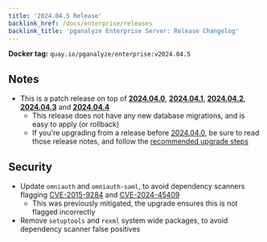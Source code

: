 ```yaml
---
title: '2024.04.5 Release'
backlink_href: /docs/enterprise/releases
backlink_title: 'pganalyze Enterprise Server: Release Changelog'
---
```


**Docker tag:** `quay.io/pganalyze/enterprise:v2024.04.5`

## Notes

- This is a patch release on top of **[2024.04.0](2024-04-0)**, **[2024.04.1](2024-04-1)**, **[2024.04.2](2024-04-2)**, **[2024.04.3](2024-04-3)** and **[2024.04.4](2024-04-4)**
  - This release does not have any new database migrations, and is easy to apply (or rollback)
  - If you're upgrading from a release before [2024.04.0](2024-04-0), be sure to read those release notes,
    and follow the [recommended upgrade steps](/docs/enterprise/upgrade)

## Security

- Update `omniauth` and `omniauth-saml`, to avoid dependency scanners flagging [CVE-2015-9284](https://nvd.nist.gov/vuln/detail/CVE-2015-9284) and [CVE-2024-45409](https://nvd.nist.gov/vuln/detail/CVE-2024-45409)
  - This was previously mitigated, the upgrade ensures this is not flagged incorrectly
- Remove `setuptools` and `rexml` system wide packages, to avoid dependency scanner false positives
